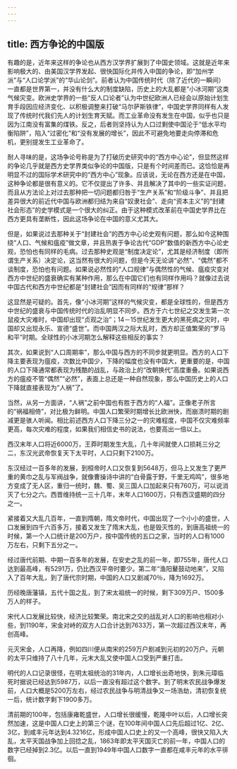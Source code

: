 ```yaml
---
---
---
```

title: 西方争论的中国版
---



有趣的是，近年来这样的争论也从西方汉学界扩展到了中国史领域。这就是近年来影响极大的、由美国汉学界发起、很快国际化并传入中国的争论，即“加州学派”与“人口论学派”的“华山论剑”。前者认为中国传统时代（除了近代的一瞬间）一直都是世界第一，并没有什么大的制度缺陷，历史上的大乱都是“小冰河期”这类气候灾变。欧洲史学界的一些“反人口论者”认为中世纪欧洲人已经会以原始计划生育手段因应经济变化、以积极调整来打破“马尔萨斯铁律”，中国史学界同样有人发现了传统时代我们先人的计划生育天赋。而工业革命没有发生在中国，似乎也只是因为江南没有富集的煤铁。反之，后者则坚持认为人口过剩使中国沦于“低水平均衡陷阱”，陷入“过密化”和“没有发展的增长”，因此不可避免地要走向停滞和危机，更别提发生工业革命了。

耐人寻味的是，这场争论号称是为了打破历史研究中的“西方中心论”，但显然这样的争论几乎就是西方史学界类似争论的中国版，只是有个时间差而已。这恰恰是再明显不过的国际学术研究中的“西方中心”现象。应该说，无论在西方还是在中国，这种争论都是很有意义的。它不仅提出了许多、并且解决了其中的一些实证问题，而且从方法论上对过去那种把一切问题都归咎于“生产关系”和“阶级斗争”、并且把差异很大的前近代中国与欧洲都归结为来自“奴隶社会”、走向“资本主义”的“封建社会形态”的史学模式是一个很大的纠正。由于这种模式改革前在中国史学界比在西方更具有垄断性，因此这场争论在中国的意义尤其大。

但是，如果说过去那种关于“封建社会”的西方中心论史观有问题，那么如今这种围绕“人口、气候和瘟疫”做文章，并且热衷于争论古代“GDP”数值的新西方中心论史观，恐怕也有同样的毛病。过去那种史观是“制度决定论”，尤其是经济制度（即所谓生产关系）决定论，这当然有很大的问题，但是今天无论讲“必然”、“偶然”都不谈制度，恐怕也有问题。如果说必然性的“人口规律”与偶然性的气候、瘟疫灾变对西方中世纪的盛衰确实有某种作用，那么在中国它们也有同样作用吗？就像过去说中国古代和西方中世纪都是“封建社会”因而有同样的“规律”那样？

这显然是可疑的。首先，像“小冰河期”这样的气候灾变，都是全球性的，但是西方中世纪的盛衰与中国传统时代的治乱明显不同步。西方于六七世纪之交发生第一次鼠疫大灾难时，中国却出现“贞观之治”；14－15世纪发生更大的黑死病之灾时，中国却又出现永乐、宣德“盛世”。而中国两汉之际大乱时，西方却正值繁荣的“罗马和平”时期。全球性的小冰河期怎么解释这些相反的事实？

其次，如果说到“人口周期率”，那么中国与西方的不同步就更明显。西方的人口下降主要表现为瘟疫，次数比中国少，下降的幅度也没有中国大，更重要的是，中国的人口下降通常都表现为残酷的战乱，与政治上的“改朝换代”高度重叠。如果说西方的瘟疫不管“偶然”“必然”，表面上总还是一种自然现象，那么中国历史上的人口下降就直接表现为“人祸”了。

当然，从另一方面讲，“人祸”之前中国也有胜于西方的“人福”。正像老子所言的“祸福相倚”，对比极为鲜明。中国人口繁荣时期增长比欧洲快，而崩溃时期的剧减更是骇人听闻。相比前述西方人口下降三分之一的灾难程度，中国不仅灾难频率更高，每次灾难的程度，如果我们相信史书的说法，也要高出一倍以上。

西汉末年人口将近6000万，王莽时期发生大乱，几十年间就使人口损耗三分之二，东汉光武帝恢复天下太平时，人口只剩下2100万。

东汉经过一百多年的发展，到桓帝时人口又恢复到5648万，但马上又发生了更严重的黄巾之乱与军阀战争，就像曹操诗中讲的“白骨露于野，千里无鸡鸣”，很多地方变成了无人区，重归一统时，魏、蜀、吴三国人口加起来只有760万，可以说消灭了七分之六。西晋维持统一三十几年，末年人口1600万，只有西汉盛期的四分之一。

紧接着又大乱几百年，一直到隋朝，隋文帝时代，中国出现了一个小小的盛世，人口发展到四千六百多万，接着又发生了隋末大乱，也是毁灭性的，到唐高祖统一的时候，第一个人口统计是200万户，按中国传统的五口之家，当时的人口有1000万左右，只剩下五分之一。

经过唐代前期、中期一百多年的发展，在安史之乱的前一年，即755年，唐代人口达到最高峰，有5291万，仍比西汉平帝时要少。第二年“渔阳鼙鼓动地来”，又陷入了百年大乱，到了唐代宗时期，中国的人口又剧减70％，降为1692万。

历经晚唐藩镇，五代十国之乱，到了宋太祖统一的时候，剩下309万户、1500多万人的样子。

宋代人口发展比较快，经济比较繁荣。南北宋之交的战乱对人口的影响也相对小些，到1190年，宋金对峙的双方人口合计达到7633万，第一次超过西汉末年，再创高峰。

元灭宋金，人口再降，例如四川便从南宋的259万户剧减到元初的20万户。元朝的太平只维持了八十几年，元末大乱又使中国人口受到严重打击。

明代的人口记录很怪，在明太祖统治的31年内，人口增长出奇地快，到朱元璋临死时据说已经达到5987万，以后一直没有超过这个数字。到了明末农民战争爆发前，人口大概是5200万左右，经过农民战争与明清战争又一场浩劫，清初恢复统一后，统计数字剩下1900多万。

清前期的100年，包括康雍乾盛世，人口增长很缓慢，乾隆中叶以后，人口增长突然加速，这是中国人口史上的第三个谜，在100年间中国人口先后超过1亿、2亿、3亿，到咸丰元年达到4.3216亿，形成中国人口史上的又一个高峰，很快又陷入大乱，太平天国战争加上回捻之乱，1863年即太平天国灭亡的前一年，中国人口的数字已经掉到2.3亿。以后一直到1949年中国人口数字一直都在咸丰元年的水平徘徊。
